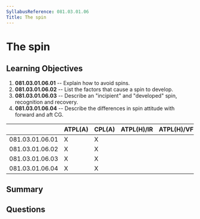 ```yaml
---
SyllabusReference: 081.03.01.06
Title: The spin
---
```


# The spin

## Learning Objectives

1. **081.03.01.06.01** -- Explain how to avoid spins.
2. **081.03.01.06.02** -- List the factors that cause a spin to develop.
3. **081.03.01.06.03** -- Describe an "incipient" and "developed" spin,
   recognition and recovery.
4. **081.03.01.06.04** -- Describe the differences in spin attitude with forward
   and aft CG.

|                 | ATPL(A) | CPL(A) | ATPL(H)/IR | ATPL(H)/VFR | CPL(H) | IR  | CBIR(A) |
| --------------- | ------- | ------ | ---------- | ----------- | ------ | --- | ------- |
| 081.03.01.06.01 | X       | X      |            |             |        |     |         |
| 081.03.01.06.02 | X       | X      |            |             |        |     |         |
| 081.03.01.06.03 | X       | X      |            |             |        |     |         |
| 081.03.01.06.04 | X       | X      |            |             |        |     |         |

## Summary

## Questions
